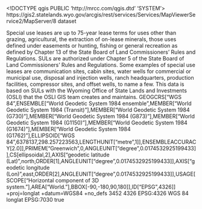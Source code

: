 <!DOCTYPE qgis PUBLIC 'http://mrcc.com/qgis.dtd' 'SYSTEM'>
<qgis version="3.32.0-Lima">
  <identifier>https://gis2.statelands.wyo.gov/arcgis/rest/services/Services/MapViewerService2/MapServer/8</identifier>
  <parentidentifier></parentidentifier>
  <language></language>
  <type>dataset</type>
  <title>SpecialUseLeases</title>
  <abstract>Special use leases are up to 75-year lease terms for uses other than grazing, agricultural, the extraction of on-lease minerals, those uses defined under easements or hunting, fishing or general recreation as defined by Chapter 13 of the State Board of Land Commissioners’ Rules and Regulations. SULs are authorized under Chapter 5 of the State Board of Land Commissioners’ Rules and Regulations. Some examples of special use leases are communication sites, cabin sites, water wells for commercial or municipal use, disposal and injection wells, ranch headquarters, production facilities, compressor sites, and offset wells, to name a few.</abstract>
  <links>
    <link size="" format="" name="Source" description="" type="WWW:LINK" url="https://gis2.statelands.wyo.gov/arcgis/rest/services/Services/MapViewerService2/MapServer/8" mimeType=""/>
  </links>
  <dates/>
  <fees></fees>
  <rights>This data is based on SULs with the Wyoming Office of State Lands and Investments (OSLI) that the OSLI GIS team creates and maintains.</rights>
  <encoding></encoding>
  <crs>
    <spatialrefsys nativeFormat="Wkt">
      <wkt>GEOGCRS["WGS 84",ENSEMBLE["World Geodetic System 1984 ensemble",MEMBER["World Geodetic System 1984 (Transit)"],MEMBER["World Geodetic System 1984 (G730)"],MEMBER["World Geodetic System 1984 (G873)"],MEMBER["World Geodetic System 1984 (G1150)"],MEMBER["World Geodetic System 1984 (G1674)"],MEMBER["World Geodetic System 1984 (G1762)"],ELLIPSOID["WGS 84",6378137,298.257223563,LENGTHUNIT["metre",1]],ENSEMBLEACCURACY[2.0]],PRIMEM["Greenwich",0,ANGLEUNIT["degree",0.0174532925199433]],CS[ellipsoidal,2],AXIS["geodetic latitude (Lat)",north,ORDER[1],ANGLEUNIT["degree",0.0174532925199433]],AXIS["geodetic longitude (Lon)",east,ORDER[2],ANGLEUNIT["degree",0.0174532925199433]],USAGE[SCOPE["Horizontal component of 3D system."],AREA["World."],BBOX[-90,-180,90,180]],ID["EPSG",4326]]</wkt>
      <proj4>+proj=longlat +datum=WGS84 +no_defs</proj4>
      <srsid>3452</srsid>
      <srid>4326</srid>
      <authid>EPSG:4326</authid>
      <description>WGS 84</description>
      <projectionacronym>longlat</projectionacronym>
      <ellipsoidacronym>EPSG:7030</ellipsoidacronym>
      <geographicflag>true</geographicflag>
    </spatialrefsys>
  </crs>
  <extent>
    <spatial maxz="0" miny="200389.63999999966472387" minx="204586.22429999691667035" minz="0" maxx="785982.40420000371523201" dimensions="2" crs="EPSG:4326" maxy="642407.39440000150352716"/>
  </extent>
</qgis>
